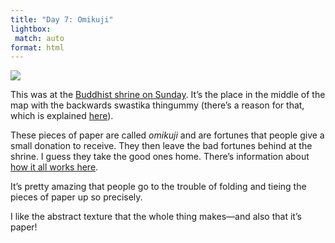 ```yaml
---
title: "Day 7: Omikuji"
lightbox:
 match: auto
format: html
---
```


![](../images/20120426231810_dsc01497.jpg){group="all-the-pictures"}

This was at the [Buddhist shrine on Sunday](http://g.co/maps/asyxp). It's the place in the middle of the map with the backwards swastika thingummy (there's a reason for that, which is explained [here](https://en.wikipedia.org/wiki/Swastika)).

These pieces of paper are called *omikuji* and are fortunes that people give a small donation to receive. They then leave the bad fortunes behind at the shrine. I guess they take the good ones home. There's information about [how it all works here](http://www.onmarkproductions.com/html/shrine-guide-2.shtml#luckycharms).

It's pretty amazing that people go to the trouble of folding and tieing the pieces of paper up so precisely. 

I like the abstract texture that the whole thing makes&mdash;and also that it's paper!
